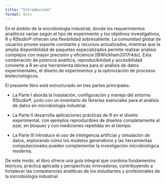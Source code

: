 ```yaml
---
title: "Introducción"
format: docx
---
```


En el ámbito de la microbiología industrial, donde los requerimientos analíticos varían según el tipo de experimento y los objetivos investigativos, R y RStudio® ofrecen una flexibilidad sobresaliente. La comunidad global de usuarios provee soporte constante y recursos actualizados, mientras que la amplia disponibilidad de paquetes especializados permite realizar análisis complejos con mayor precisión y eficiencia [@Wickham2017r4ds]. Esta combinación de potencia analítica, reproducibilidad y accesibilidad convierte a R en una herramienta idónea para el análisis de datos experimentales, el diseño de experimentos y la optimización de procesos biotecnológicos.

El presente libro está estructurado en tres partes principales.

-   La Parte I aborda la instalación, configuración y manejo del entorno RStudio®, junto con un inventario de librerías esenciales para el análisis de datos en microbiología industrial.

-   La Parte II desarrolla aplicaciones prácticas de R en el diseño experimental, con ejemplos reproducibles de diseños completamente al azar, en bloques y con mediciones repetidas en el tiempo.

-   La Parte III introduce el uso de inteligencia artificial y simulación de datos, explorando cómo los modelos generativos y las herramientas computacionales pueden complementar la investigación microbiológica moderna.

De este modo, el libro ofrece una guía integral que combina fundamentos teóricos, práctica aplicada y perspectivas innovadoras, contribuyendo a fortalecer las competencias analíticas de los estudiantes y profesionales de la microbiología industrial.
